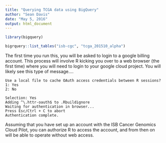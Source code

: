 ```yaml
---
title: "Querying TCGA data using BigQuery"
author: "Sean Davis"
date: "May 5, 2016"
output: html_document
---
```


```r
library(bigquery)
```


```r
bigrquery::list_tables("isb-cgc", "tcga_201510_alpha")
```

The first time you run this, you will be asked to login to a google billing account. This process will
involve R kicking you over to a web browser (the first time) where you will need to login to your
google cloud project. You will likely see this type of message....

```
Use a local file to cache OAuth access credentials between R sessions?
1: Yes
2: No

Selection: Yes
Adding ^\.httr-oauth$ to .Rbuildignore
Waiting for authentication in browser...
Press Esc/Ctrl + C to abort
Authentication complete.
```

Assuming that you have set up an account with the ISB Cancer Genomics 
Cloud Pilot, you can authorize R to access the account, and from then on will be able to operate without
web access.  

